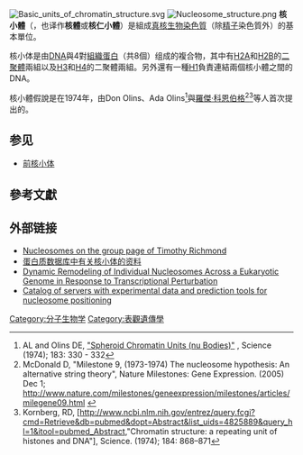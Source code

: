 {{NoteAT|G1=生命科学}}
{{Expand English|Nucleosome}}
[[File:Basic_units_of_chromatin_structure.svg|thumb]]
[[File:Nucleosome_structure.png|thumb]]
'''核小體'''（{{lang-en|Nucleosome}}，也译作'''核體'''或'''核仁小體'''）是組成[[真核生物|真核生物]][[染色質|染色質]]（除[[精子|精子]]染色質外）的基本單位。

核小体是由[[DNA|DNA]]與4對[[組織蛋白|組織蛋白]]（共8個）组成的複合物，其中有[[組織蛋白H2A|H2A]]和[[組織蛋白H2B|H2B]]的[[二聚體|二聚體]]兩組以及[[組織蛋白H3|H3]]和[[組織蛋白H4|H4]]的二聚體兩組。另外還有一種[[組織蛋白H1|H1]]負責連結兩個核小體之間的DNA。

核小體假說是在1974年，由Don Olins、Ada Olins<ref>AL and Olins DE, [http://www.sciencemag.org/cgi/content/abstract/183/4122/330 "Spheroid Chromatin Units (nu Bodies)"] {{Wayback|url=http://www.sciencemag.org/cgi/content/abstract/183/4122/330 |date=20101014112901 }}, Science (1974); 183: 330 - 332</ref>與[[羅傑·科恩伯格|羅傑·科恩伯格]]<ref>McDonald D, "Milestone 9, (1973-1974) The nucleosome hypothesis: An alternative string theory", Nature Milestones: Gene Expression. (2005) Dec 1; http://www.nature.com/milestones/geneexpression/milestones/articles/milegene09.html {{Wayback|url=http://www.nature.com/milestones/geneexpression/milestones/articles/milegene09.html |date=20170227170107 }}</ref><ref> Kornberg, RD, [http://www.ncbi.nlm.nih.gov/entrez/query.fcgi?cmd=Retrieve&db=pubmed&dopt=Abstract&list_uids=4825889&query_hl=1&itool=pubmed_Abstract,"Chromatin structure: a repeating unit of histones and DNA"], Science. (1974); 184: 868–871 </ref>等人首次提出的。

==参见==
* [[前核小体|前核小体]]

==參考文獻==
{{reflist}}

==外部链接==
* [https://web.archive.org/web/20070530005928/http://www.mol.biol.ethz.ch/groups/richmond/projects/nucleosome Nucleosomes on the group page of Timothy Richmond]
* [https://web.archive.org/web/20090111044350/http://pdb.rcsb.org/pdb/static.do?p=education_discussion%2Fmolecule_of_the_month%2Fpdb7_1.html 蛋白质数据库中有关核小体的资料]
* [https://web.archive.org/web/20090803083240/http://www.scivee.tv/node/5532 Dynamic Remodeling of Individual Nucleosomes Across a Eukaryotic Genome in Response to Transcriptional Perturbation]
* [http://generegulation.info/index.php?option=com_content&view=article&id=10&Itemid=16 Catalog of servers with experimental data and prediction tools for nucleosome positioning] {{Wayback|url=http://generegulation.info/index.php?option=com_content&view=article&id=10&Itemid=16 |date=20180408164118 }}

{{染色体遗传学}}
{{生物學小作品}}

[[Category:分子生物学|Category:分子生物学]]
[[Category:表觀遺傳學|Category:表觀遺傳學]]